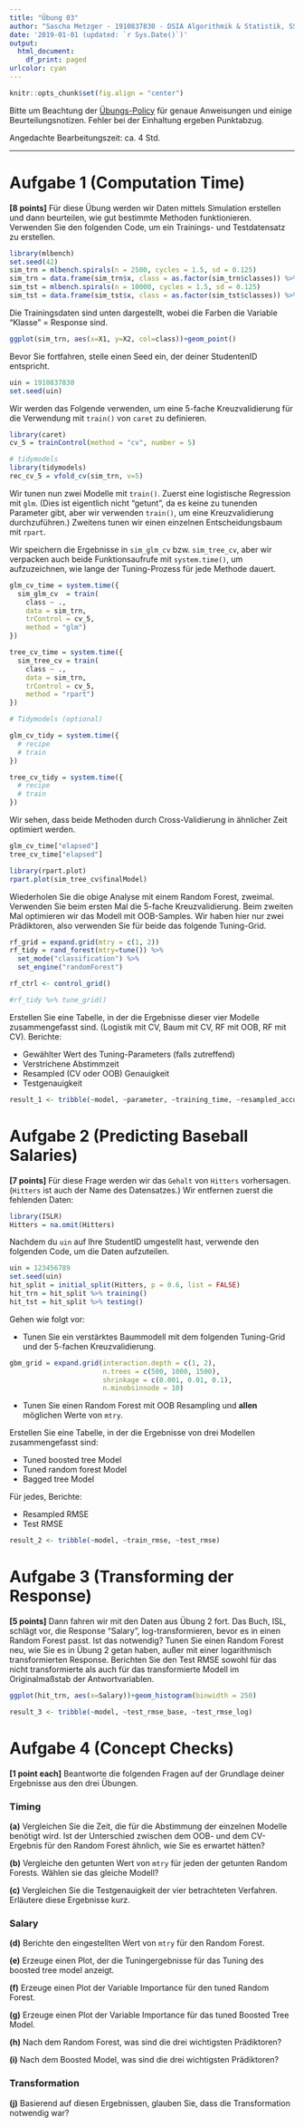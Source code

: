 ```yaml
---
title: "Übung 03"
author: "Sascha Metzger - 1910837830 - DSIA Algorithmik & Statistik, SS 2020"
date: '2019-01-01 (updated: `r Sys.Date()`)'
output:
  html_document:
    df_print: paged
urlcolor: cyan
---
```


```r
knitr::opts_chunk$set(fig.align = "center")
```

Bitte um Beachtung der [Übungs-Policy](https://algo2-lab.netlify.com/%C3%BCbungs-policy.html) für genaue Anweisungen und einige Beurteilungsnotizen. Fehler bei der Einhaltung ergeben Punktabzug.

Angedachte Bearbeitungszeit: ca. 4 Std.

***

# Aufgabe 1 (Computation Time)

**[8 points]** Für diese Übung werden wir Daten mittels Simulation erstellen und dann beurteilen, wie gut bestimmte Methoden funktionieren. Verwenden Sie den folgenden Code, um ein Trainings- und Testdatensatz zu erstellen.

```r
library(mlbench)
set.seed(42)
sim_trn = mlbench.spirals(n = 2500, cycles = 1.5, sd = 0.125)
sim_trn = data.frame(sim_trn$x, class = as.factor(sim_trn$classes)) %>% tibble()
sim_tst = mlbench.spirals(n = 10000, cycles = 1.5, sd = 0.125)
sim_tst = data.frame(sim_tst$x, class = as.factor(sim_tst$classes)) %>% tibble()
```

Die Trainingsdaten sind unten dargestellt, wobei die Farben die Variable "Klasse" = Response sind.

```r
ggplot(sim_trn, aes(x=X1, y=X2, col=class))+geom_point()
```

Bevor Sie fortfahren, stelle einen Seed ein, der deiner StudentenID entspricht.

```r
uin = 1910837830
set.seed(uin)
```

Wir werden das Folgende verwenden, um eine 5-fache Kreuzvalidierung für die Verwendung mit `train()` von `caret` zu definieren.

```r
library(caret)
cv_5 = trainControl(method = "cv", number = 5)

# tidymodels
library(tidymodels)
rec_cv_5 = vfold_cv(sim_trn, v=5)
```

Wir tunen nun zwei Modelle mit `train()`. Zuerst eine logistische Regression mit `glm`. (Dies ist eigentlich nicht "getunt", da es keine zu tunenden Parameter gibt, aber wir verwenden `train()`, um eine Kreuzvalidierung durchzuführen.) Zweitens tunen wir einen einzelnen Entscheidungsbaum mit `rpart`.

Wir speichern die Ergebnisse in `sim_glm_cv` bzw. `sim_tree_cv`, aber wir verpacken auch beide Funktionsaufrufe mit `system.time()`, um aufzuzeichnen, wie lange der Tuning-Prozess für jede Methode dauert.

```r
glm_cv_time = system.time({
  sim_glm_cv  = train(
    class ~ .,
    data = sim_trn,
    trControl = cv_5,
    method = "glm")
})

tree_cv_time = system.time({
  sim_tree_cv = train(
    class ~ .,
    data = sim_trn,
    trControl = cv_5,
    method = "rpart")
})

# Tidymodels (optional)

glm_cv_tidy = system.time({
  # recipe
  # train
})

tree_cv_tidy = system.time({
  # recipe
  # train
})

```

Wir sehen, dass beide Methoden durch Cross-Validierung in ähnlicher Zeit optimiert werden.

```r
glm_cv_time["elapsed"]
tree_cv_time["elapsed"]
```

```r
library(rpart.plot)
rpart.plot(sim_tree_cv$finalModel)
```

Wiederholen Sie die obige Analyse mit einem Random Forest, zweimal. Verwenden Sie beim ersten Mal die 5-fache Kreuzvalidierung. Beim zweiten Mal optimieren wir das Modell mit OOB-Samples. Wir haben hier nur zwei Prädiktoren, also verwenden Sie für beide das folgende Tuning-Grid.

```r
rf_grid = expand.grid(mtry = c(1, 2))
rf_tidy = rand_forest(mtry=tune()) %>% 
  set_mode("classification") %>% 
  set_engine("randomForest")

rf_ctrl <- control_grid()

#rf_tidy %>% tune_grid()
```

Erstellen Sie eine Tabelle, in der die Ergebnisse dieser vier Modelle zusammengefasst sind. (Logistik mit CV, Baum mit CV, RF mit OOB, RF mit CV). Berichte:

- Gewählter Wert des Tuning-Parameters (falls zutreffend)
- Verstrichene Abstimmzeit
- Resampled (CV oder OOB) Genauigkeit
- Testgenauigkeit

```r
result_1 <- tribble(~model, ~parameter, ~training_time, ~resampled_accuracy, ~test_accuracy) # TODO fill the results (will be tested)
```



# Aufgabe 2 (Predicting Baseball Salaries)

**[7 points]** Für diese Frage werden wir das `Gehalt` von `Hitters` vorhersagen. (`Hitters` ist auch der Name des Datensatzes.) Wir entfernen zuerst die fehlenden Daten:

```r
library(ISLR)
Hitters = na.omit(Hitters)
```

Nachdem du `uin` auf Ihre StudentID umgestellt hast, verwende den folgenden Code, um die Daten aufzuteilen.

```r
uin = 123456789
set.seed(uin)
hit_split = initial_split(Hitters, p = 0.6, list = FALSE)
hit_trn = hit_split %>% training()
hit_tst = hit_split %>% testing()
```

Gehen wie folgt vor:

- Tunen Sie ein verstärktes Baummodell mit dem folgenden Tuning-Grid und der 5-fachen Kreuzvalidierung.

```r
gbm_grid = expand.grid(interaction.depth = c(1, 2),
                       n.trees = c(500, 1000, 1500),
                       shrinkage = c(0.001, 0.01, 0.1),
                       n.minobsinnode = 10)
```

- Tunen Sie einen Random Forest mit OOB Resampling und **allen** möglichen Werte von `mtry`. 

Erstellen Sie eine Tabelle, in der die Ergebnisse von drei Modellen zusammengefasst sind:

- Tuned boosted tree Model
- Tuned random forest Model
- Bagged tree Model

Für jedes, Berichte:

- Resampled RMSE
- Test RMSE

```r
result_2 <- tribble(~model, ~train_rmse, ~test_rmse)
```



# Aufgabe 3 (Transforming der Response)

**[5 points]** Dann fahren wir mit den Daten aus Übung 2 fort. Das Buch, ISL, schlägt vor, die Response "Salary", log-transformieren, bevor es in einen Random Forest passt. Ist das notwendig? Tunen Sie einen Random Forest neu, wie Sie es in Übung 2 getan haben, außer mit einer logarithmisch transformierten Response. Berichten Sie den Test RMSE sowohl für das nicht transformierte als auch für das transformierte Modell im Originalmaßstab der Antwortvariablen. 

```r
ggplot(hit_trn, aes(x=Salary))+geom_histogram(binwidth = 250)
```

```r
result_3 <- tribble(~model, ~test_rmse_base, ~test_rmse_log)
```


# Aufgabe 4 (Concept Checks)

**[1 point each]** Beantworte die folgenden Fragen auf der Grundlage deiner Ergebnisse aus den drei Übungen. 

### Timing

**(a)** Vergleichen Sie die Zeit, die für die Abstimmung der einzelnen Modelle benötigt wird. Ist der Unterschied zwischen dem OOB- und dem CV-Ergebnis für den Random Forest ähnlich, wie Sie es erwartet hätten?

**(b)** Vergleiche den getunten Wert von `mtry` für jeden der getunten Random Forests. Wählen sie das gleiche Modell?

**(c)** Vergleichen Sie die Testgenauigkeit der vier betrachteten Verfahren. Erläutere diese Ergebnisse kurz.

### Salary

**(d)** Berichte den eingestellten Wert von `mtry` für den Random Forest.

**(e)** Erzeuge einen Plot, der die Tuningergebnisse für das Tuning des boosted tree model anzeigt.

**(f)** Erzeuge einen Plot der Variable Importance für den tuned Random Forest.

**(g)** Erzeuge einen Plot der Variable Importance für das tuned Boosted Tree Model.

**(h)** Nach dem Random Forest, was sind die drei wichtigsten Prädiktoren?

**(i)** Nach dem Boosted Model, was sind die drei wichtigsten Prädiktoren?

### Transformation

**(j)** Basierend auf diesen Ergebnissen, glauben Sie, dass die Transformation notwendig war?

